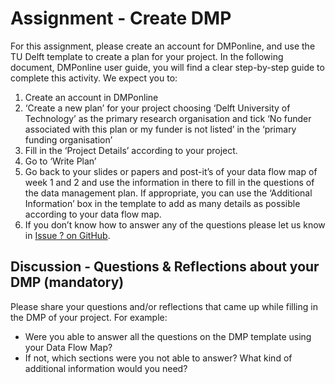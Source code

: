 # Assignment - Create DMP {#DMP}

For this assignment, please create an account for DMPonline, and use the TU Delft template to create a plan for your project. 
In the following document, DMPonline user guide, you will find a clear step-by-step guide to complete this activity. We expect you to:

1. Create an account in DMPonline 
2. ‘Create a new plan’ for your project choosing ‘Delft University of Technology’ as the primary research organisation
and tick ‘No funder associated with this plan or my funder is not listed’ in the ‘primary funding organisation’
3. Fill in the ‘Project Details’ according to your project.
4. Go to ‘Write Plan’ 
5. Go back to your slides or papers and post-it’s of your data flow map of week 1 and 2 and use the information in there to fill in the questions of the data management plan. If appropriate, you can use the ‘Additional Information’ box in the template to add as many details as possible according to your data flow map.
6. If you don’t know how to answer any of the questions please let us know in [Issue ? on GitHub](link). 

## Discussion - Questions & Reflections about your DMP (mandatory)
Please share your questions and/or reflections that came up while filling in the DMP of your project. 
For example:

*	Were you able to answer all the questions on the DMP template using your Data Flow Map? 
*	If not, which sections were you not able to answer? What kind of additional information would you need?


